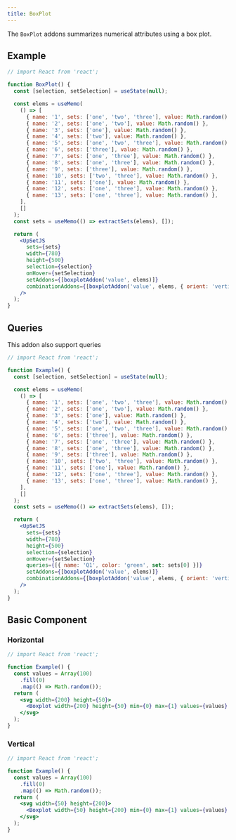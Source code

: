 ```yaml
---
title: BoxPlot
---
```


The `BoxPlot` addons summarizes numerical attributes using a box plot.

## Example

```jsx live
// import React from 'react';

function BoxPlot() {
  const [selection, setSelection] = useState(null);

  const elems = useMemo(
    () => [
      { name: '1', sets: ['one', 'two', 'three'], value: Math.random() },
      { name: '2', sets: ['one', 'two'], value: Math.random() },
      { name: '3', sets: ['one'], value: Math.random() },
      { name: '4', sets: ['two'], value: Math.random() },
      { name: '5', sets: ['one', 'two', 'three'], value: Math.random() },
      { name: '6', sets: ['three'], value: Math.random() },
      { name: '7', sets: ['one', 'three'], value: Math.random() },
      { name: '8', sets: ['one', 'three'], value: Math.random() },
      { name: '9', sets: ['three'], value: Math.random() },
      { name: '10', sets: ['two', 'three'], value: Math.random() },
      { name: '11', sets: ['one'], value: Math.random() },
      { name: '12', sets: ['one', 'three'], value: Math.random() },
      { name: '13', sets: ['one', 'three'], value: Math.random() },
    ],
    []
  );
  const sets = useMemo(() => extractSets(elems), []);

  return (
    <UpSetJS
      sets={sets}
      width={780}
      height={500}
      selection={selection}
      onHover={setSelection}
      setAddons={[boxplotAddon('value', elems)]}
      combinationAddons={[boxplotAddon('value', elems, { orient: 'vertical' })]}
    />
  );
}
```

## Queries

This addon also support queries

```jsx live
// import React from 'react';

function Example() {
  const [selection, setSelection] = useState(null);

  const elems = useMemo(
    () => [
      { name: '1', sets: ['one', 'two', 'three'], value: Math.random() },
      { name: '2', sets: ['one', 'two'], value: Math.random() },
      { name: '3', sets: ['one'], value: Math.random() },
      { name: '4', sets: ['two'], value: Math.random() },
      { name: '5', sets: ['one', 'two', 'three'], value: Math.random() },
      { name: '6', sets: ['three'], value: Math.random() },
      { name: '7', sets: ['one', 'three'], value: Math.random() },
      { name: '8', sets: ['one', 'three'], value: Math.random() },
      { name: '9', sets: ['three'], value: Math.random() },
      { name: '10', sets: ['two', 'three'], value: Math.random() },
      { name: '11', sets: ['one'], value: Math.random() },
      { name: '12', sets: ['one', 'three'], value: Math.random() },
      { name: '13', sets: ['one', 'three'], value: Math.random() },
    ],
    []
  );
  const sets = useMemo(() => extractSets(elems), []);

  return (
    <UpSetJS
      sets={sets}
      width={780}
      height={500}
      selection={selection}
      onHover={setSelection}
      queries={[{ name: 'Q1', color: 'green', set: sets[0] }]}
      setAddons={[boxplotAddon('value', elems)]}
      combinationAddons={[boxplotAddon('value', elems, { orient: 'vertical' })]}
    />
  );
}
```

## Basic Component

### Horizontal

```jsx live
// import React from 'react';

function Example() {
  const values = Array(100)
    .fill(0)
    .map(() => Math.random());
  return (
    <svg width={200} height={50}>
      <Boxplot width={200} height={50} min={0} max={1} values={values} />
    </svg>
  );
}
```

### Vertical

```jsx live
// import React from 'react';

function Example() {
  const values = Array(100)
    .fill(0)
    .map(() => Math.random());
  return (
    <svg width={50} height={200}>
      <Boxplot width={50} height={200} min={0} max={1} values={values} orient="vertical" />
    </svg>
  );
}
```
